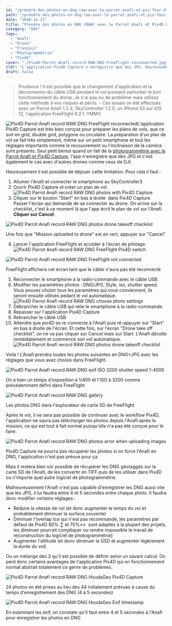 ```yaml
---
id: "/prendre-des-photos-en-dng-raw-avec-le-parrot-anafi-et-pix-four-d-capture"
path: "/prendre-des-photos-en-dng-raw-avec-le-parrot-anafi-et-pix-four-d-capture"
date: "2018-11-21"
title: "Prendre des photos en DNG (RAW) avec le Parrot Anafi et Pix4D Capture"
category: "UAV"
tags:
  - "Anafi"
  - "Drone"
  - "Français"
  - "Photogrammétrie"
  - "Pix4D"
cover: "./Pix4D-Parrot-Anafi-record-RAW-DNG-FreeFlight-reconnected.jpg"
tldr: "L'application Pix4D Capture n'enregistre que des JPG. Heureusement il est possible de déjouer cette limitation et d''enregistrer les photos en DNG (RAW). "
draft: false
---
```


> Prudence ! 
> Il est possible que le changement d'application et la déconnexion du câble USB pendant le vol puissent perturber le bon fonctionnement du drone. Je n'ai pas eu de problème mais utilisez cette méthode à vos risques et périls. - Ces essais on été effectués avec un Parrot Anafi 1.2.4, SkyController 1.2.0, un iPhone 5S sur iOS 12, l'application FreeFlight 6.2.1. YMMV.

![Pix4D Parrot Anafi record RAW DNG FreeFlight reconnected](./Pix4D-Parrot-Anafi-record-RAW-DNG-FreeFlight-reconnected-300x169.jpg)L'application Pix4D Capture est très bien conçue pour préparer les plans de vols, que ce soit en grid, double grid, polygone ou circulaire. La préparation d'un plan de vol se fait très simplement, même sur un petit smartphone et tout les réglages importants comme le recouvrement ou l'inclinaison de la caméra sont présents. Seul petit bémol quand on fait de la [photogrammétrie avec le Parrot Anafi et Pix4D Capture](/photogrammetrie-avec-le-parrot-anafi-et-pix-four-d-capture/), l'app n'enregistre que des JPG et c'est également le cas avec d'autres drones comme ceux de DJI.

Heureusement il est possible de déjouer cette limitation. Pour cela il faut :

1. Allumer l'Anafi et connecter le smartphone au SkyController3
2. Ouvrir Pix4D Capture et créer un plan de vol![Pix4D Parrot Anafi record RAW DNG photos with Pix4D Capture](./Pix4D-Parrot-Anafi-record-RAW-DNG-photos-with-Pix4D-Capture-1030x580.jpg)
3. Cliquer sur le bouton "Start" en bas à droite  dans Pix4D Capture. Passer l'écran qui demande de se connecter au drone. On arrive sur la checklist, c'est à ce moment là que l'app écrit le plan de vol sur l'Anafi. **Cliquer sur Cancel**.
  
![Pix4D Parrot Anafi record RAW DNG photos drone takeoff checklist](./Pix4D-Parrot-Anafi-record-RAW-DNG-photos-drone-takeoff-checklist-1030x580.png)
<figcaption>Une fois que "Mission uploaded to drone" est en vert, appuyer sur "Cancel"</figcaption>

4. Lancer l'application FreeFlight et accéder à l'écran de pilotage.![Pix4D Parrot Anafi record RAW DNG FreeFlight Pix4D switch](./Pix4D-Parrot-Anafi-record-RAW-DNG-FreeFlight-Pix4D-switch-e1542816095332-1030x580.jpg)
  
![Pix4D Parrot Anafi record RAW DNG FreeFlight not connected](./Pix4D-Parrot-Anafi-record-RAW-DNG-FreeFlight-not-connected-1030x580.jpg)
<figcaption>FreeFlight affichera cet écran tant que le câble n'aura pas été reconnecté</figcaption>

5. Reconnecter le smartphone à la radio-commande avec le câble USB.
6. Modifier les paramètres photos : DNG/JPG, Style, iso, shutter speed. Vous pouvez choisir tous les paramètres qui vous conviennent, ils seront ensuite utilisés pedant le vol automatique.![Pix4D Parrot Anafi record RAW DNG choose photo settings](./Pix4D-Parrot-Anafi-record-RAW-DNG-choose-photo-settings-1030x580.jpg)
7. Débrancher le câble USB qui relie le smartphone à la radio-commande.
8. Repasser sur l'application Pix4D Capture
9. Rebrancher le câble USB
10. Attendre que pix4D se re-connecte à l'Anafi puis ré-appuyer sur "Start" en bas à droite de l'écran. Et cette fois, sur l'écran "Drone take off checklist", on ne va pas cliquer sur Cancel mais sur Start. L'Anafi décolle immédiatement et commence son vol automatique.![Pix4D Parrot Anafi record RAW DNG photos drone takeoff checklist](./Pix4D-Parrot-Anafi-record-RAW-DNG-photos-drone-takeoff-checklist-1030x580.png)

Voila ! L'Anafi prendra toutes les photos suivantes en DNG+JPG avec les réglages que vous avez choisis dans FreeFlight.

![Pix4D Parrot Anafi record RAW DNG exif ISO 3200 shutter speed 1-4000](./Pix4D-Parrot-Anafi-record-RAW-DNG-exif-ISO-3200-shutter-speed-1-4000.jpg)
<figcaption>On a bien un temps d'exposition à 1/400 et l'ISO à 3200 comme précédemment défini dans FreeFlight</figcaption>

![Pix4D Parrot Anafi record RAW DNG gallery](./Pix4D-Parrot-Anafi-record-RAW-DNG-gallery-1030x580.jpg)
<figcaption>Les photos DNG dans l'explorateur de carte SD de FreeFlight</figcaption>

Après le vol, il ne sera pas possible de continuer avec le workflow Pix4D, l'application ne saura pas télécharger les photos depuis l'Anafi après la mission, ce qui est tout à fait normal puisqu'elle n'a pas été conçue pour le faire.

![Pix4D Parrot Anafi record RAW DNG photos arror when uploading images](./Pix4D-Parrot-Anafi-record-RAW-DNG-photos-arror-when-uploading-images-1030x580.png)
<figcaption>Pix4D Capture ne pourra pas récupérer les photos si on force l'Anafi en DNG, l'application n'est pas prévue pour ça</figcaption>

Mais il restera bien sûr possible de récupérer les DNG géotaggés sur la carte SD de l'Anafi, de les convertir en TIFF puis de les utiliser dans Pix4D ou n'importe quel autre logiciel de photogrammétrie.

Malheureusement l'Anafi n'est pas capable d'enregistrer les DNG aussi vite que les JPG, il lui faudra entre 4 et 5 secondes entre chaque photo. Il faudra donc modifier certains réglages :

- Réduire la vitesse de vol (et donc augmenter le temps du vol et probablement diminuer la surface couverte)
- Diminuer l'overlap (ce qui n'est pas recommandé, les paramètres par défaut de Pix4D 80% ↕ et 70%↔  sont adaptés à la plupart des projets, les diminuer pourrait compliquer ou rendre impossible le travail de reconstruction du logiciel de photogrammétrie)
- Augmenter l'altitude (et donc diminuer la GSD et augmenter légèrement la durée du vol)

Ou un mélange des 3 qu'il est possible de définir selon un savant calcul. On perd donc certains avantages de l'application Pix4D qui en fonctionnement normal abstrait totalement ce genre de problèmes.

![Pix4D Parrot Anafi record RAW DNG HoudaGeo Pix4D Capture](./Pix4D-Parrot-Anafi-record-RAW-DNG-HoudaGeo-Pix4D-Capture.jpg)
<figcaption>24 photos on été prises au lieu des 44 initialement prévues à cause du temps d'enregistrement des DNG (4 à 5 secondes)</figcaption>

![Pix4D Parrot Anafi record RAW DNG HoudaGeo Exif timestamp](./Pix4D-Parrot-Anafi-record-RAW-DNG-HoudaGeo-Exif-timestamp-1030x680.jpg)
<figcaption>En examinant les exif, on constate qu'il faut entre 4 et 5 secondes à l'Anafi pour enregistrer les photos en DNG</figcaption>
